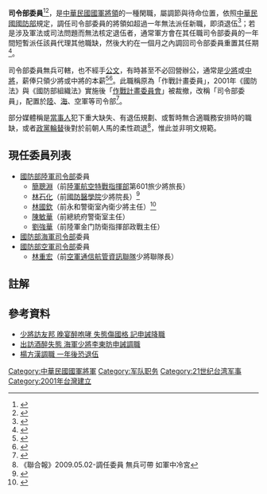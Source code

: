 '''司令部委員'''<ref>{{Cite web |url=https://www.cna.com.tw/news/aipl/201908260141.aspx |title=私菸案 林國欽調陸軍司令部委員 一年內無新職將退伍 |accessdate=2020-06-10 |archive-date=2020-06-10 |archive-url=https://web.archive.org/web/20200610064755/https://www.cna.com.tw/news/aipl/201908260141.aspx |dead-url=no }}</ref><ref>{{Cite web |url=https://news.ltn.com.tw/news/politics/breakingnews/3192683?fbclid=IwAR3vGzj7A0RGqeUZjHkxrblhWren_HQ1Hy_f5Pgz4CJuIM4gLC6I6C8TlAM |title=少將林重宏涉性騷擾調司令部委員 若無新職10月退伍 |accessdate=2020-06-10 |archive-date=2020-06-10 |archive-url=https://web.archive.org/web/20200610064754/https://news.ltn.com.tw/news/politics/breakingnews/3192683?fbclid=IwAR3vGzj7A0RGqeUZjHkxrblhWren_HQ1Hy_f5Pgz4CJuIM4gLC6I6C8TlAM |dead-url=no }}</ref>，是[[中華民國國軍|中華民國國軍]][[將領|將領]]的一種閑職，屬調節與待命位置，依照[[中華民國國防部|中華民國國防部]]規定，調任司令部委員的將領如超過一年無法派任新職，即須退伍<ref>{{Cite web |url=http://news.ltn.com.tw/news/politics/paper/1265748 |title=總統警衛室主任 曾維聰突調職 |accessdate=2019-02-03 |archive-date=2019-02-04 |archive-url=https://web.archive.org/web/20190204004529/http://news.ltn.com.tw/news/politics/paper/1265748 |dead-url=no }}</ref>；若是涉及軍法或司法問題而無法核定退伍者，通常軍方會在其任職司令部委員的一年間短暫派任該員代理其他職缺，然後大約在一個月之內調回司令部委員重置其任期<ref>{{Cite web |url=https://www.chinatimes.com/newspapers/20170410000313-260106 |title=3位流浪兒將軍 求退無門 |accessdate=2019-02-03 |archive-date=2019-02-04 |archive-url=https://web.archive.org/web/20190204014643/https://www.chinatimes.com/newspapers/20170410000313-260106 |dead-url=no }}</ref>。

司令部委員無兵可轄，也不經手[[公文|公文]]，有時甚至不必回營辦公，通常是[[少將|少將]]或[[中將|中將]]，薪俸只領少將或中將的本薪<ref>{{Cite web |url=https://udn.com/news/story/10930/3036183 |title=走出洪案終無罪 沈威志復活代理陸軍司令部計畫處長 |accessdate=2018-03-17 |archive-date=2018-03-17 |archive-url=https://web.archive.org/web/20180317061358/https://udn.com/news/story/10930/3036183 |dead-url=no }}</ref><ref>{{Cite web |url=https://udn.com/news/story/10930/2949424 |title=雖判無罪 沈威志等人卻如「無間道」不准退伍 |accessdate=2020-06-10 |archive-date=2020-06-10 |archive-url=https://web.archive.org/web/20200610065344/https://udn.com/news/story/10930/2949424 |dead-url=no }}</ref>。此職稱原為「作戰計畫委員」，2001年《國防法》與《國防部組織法》實施後「[[作戰計畫委員會|作戰計畫委員會]]」被裁撤，改稱「司令部委員」，配置於[[國防部陸軍司令部|陸]]、[[國防部海軍司令部|海]]、[[國防部空軍司令部|空]]軍等司令部<ref>{{Cite web |url=https://udn.com/news/story/10930/3627587 |title=小英維安傳醜聞 警衛室少將不假離營還喝酒遭懲 |accessdate=2019-02-03 |archive-date=2019-02-04 |archive-url=https://web.archive.org/web/20190204014631/https://udn.com/news/story/10930/3627587 |dead-url=no }}</ref>。

部分媒體稱是[[當事人|當事人]]犯下重大缺失、有退伍規劃、或暫時無合適職務安排時的職缺，或者[[政黨輪替|政黨輪替]]後對於前朝人馬的柔性疏退<ref>《聯合報》2009.05.02-調任委員 無兵可帶 如軍中冷宮</ref>，惟此並非明文規範。

== 現任委員列表 ==
* [[國防部陸軍司令部|國防部陸軍司令部]]委員
** [[簡聰淵|簡聰淵]]（前[[陸軍航空特戰指揮部|陸軍航空特戰指揮部]]第601旅少將旅長）
** [[林石化|林石化]]（前[[國防醫學院|國防醫學院]]少將院長）<ref>{{Cite news|url=https://www.youtube.com/watch?v=QAEvOTGGVpE&t=17s|title=我代表國防醫學院！「校長喝醉」大鬧高鐵|first=|date=2018-12-20|5=|website=TVBS NEWS|accessdate=2019-05-02|archive-date=2021-05-27|archive-url=https://web.archive.org/web/20210527143457/https://www.youtube.com/watch?v=QAEvOTGGVpE&t=17s|dead-url=no}}</ref>
** [[林國欽|林國欽]]（前永和警衛室內衛少將主任）<ref>{{Cite news|url=https://tw.news.yahoo.com/%E7%A7%81%E8%8F%B8%E6%A1%88-%E9%9A%B1%E7%9E%9E%E8%B2%B7100%E6%A2%9D%E8%8F%B8%E9%81%AD-%E5%9B%9E%E8%BB%8D-%E8%99%95%E5%88%86-%E6%B0%B8%E5%92%8C%E8%AD%A6%E8%A1%9B%E5%AE%A4%E6%9E%97%E5%9C%8B%E6%AC%BD%E5%B0%91%E5%B0%87%E8%AA%BF%E9%99%B8%E8%BB%8D%E5%8F%B8%E4%BB%A4%E9%83%A8%E5%A7%94%E5%93%A1-094140260.html|title=私菸案》隱瞞買100條菸遭「回軍」處分 永和警衛室林國欽少將調陸軍司令部委員|first=|date=2019年8月26日|5=|website=風傳媒|accessdate=2019年8月27日|archive-date=2019年8月27日|archive-url=https://web.archive.org/web/20190827023147/https://tw.news.yahoo.com/%25E7%25A7%2581%25E8%258F%25B8%25E6%25A1%2588-%25E9%259A%25B1%25E7%259E%259E%25E8%25B2%25B7100%25E6%25A2%259D%25E8%258F%25B8%25E9%2581%25AD-%25E5%259B%259E%25E8%25BB%258D-%25E8%2599%2595%25E5%2588%2586-%25E6%25B0%25B8%25E5%2592%258C%25E8%25AD%25A6%25E8%25A1%259B%25E5%25AE%25A4%25E6%259E%2597%25E5%259C%258B%25E6%25AC%25BD%25E5%25B0%2591%25E5%25B0%2587%25E8%25AA%25BF%25E9%2599%25B8%25E8%25BB%258D%25E5%258F%25B8%25E4%25BB%25A4%25E9%2583%25A8%25E5%25A7%2594%25E5%2593%25A1-094140260.html|dead-url=no}}</ref>
** [[陳敏華|陳敏華]]（前總統府警衛室主任）
** [[劉強華|劉強華]]（前陸軍金门防衛指揮部政戰主任）
* [[國防部海軍司令部|國防部海軍司令部]]委員
* [[國防部空軍司令部|國防部空軍司令部]]委員
** [[林重宏|林重宏]]（前[[空軍通信航管資訊聯隊|空軍通信航管資訊聯隊]]少將聯隊長）

== 註解 ==
{{Reflist|30em}}

== 參考資料 ==
* [http://www.appledaily.com.tw/appledaily/article/headline/20140813/36019002/ 少將訪友邦 晚宴醉咆哮 失態傷國格 記申誡降職]{{Wayback|url=http://www.appledaily.com.tw/appledaily/article/headline/20140813/36019002/ |date=20140813204749 }}
* [http://n.yam.com/ebcnews/society/20140813/20140813486757.html 出訪酒醉失態 海軍少將李東昉申誡調職]{{Wayback|url=http://n.yam.com/ebcnews/society/20140813/20140813486757.html |date=20140814061357 }}
* [http://udn.com/NEWS/NATIONAL/NAT2/8050883.shtml 楊方漢調職 一年後恐退伍]{{Wayback|url=http://udn.com/NEWS/NATIONAL/NAT2/8050883.shtml |date=20130728093852 }}

[[Category:中華民國國軍將軍|Category:中華民國國軍將軍]]
[[Category:军队职务|Category:军队职务]]
[[Category:21世纪台湾军事|Category:21世纪台湾军事]]
[[Category:2001年台灣建立|Category:2001年台灣建立]]